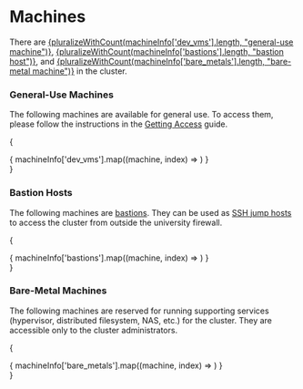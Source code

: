# Machines


There are [{pluralizeWithCount(machineInfo['dev_vms'].length, "general-use machine")}](#general-use-machines), [{pluralizeWithCount(machineInfo['bastions'].length, "bastion host")}](#bastion-hosts), and [{pluralizeWithCount(machineInfo['bare_metals'].length, "bare-metal machine")}](#bare-metal-machines) in the cluster.

### General-Use Machines

The following machines are available for general use. To access them, please follow the instructions in the [Getting Access](/docs/compute-cluster/getting-access) guide.

{
    <div className="items-start justify-center gap-6 rounded-lg p-8 grid md:grid-cols-2 xl:grid-cols-3">
      { machineInfo['dev_vms'].map((machine, index) => <MachineCard key={index} machine={machine} isVM={true} />) }
    </div>
}

### Bastion Hosts

The following machines are [bastions](/docs/compute-cluster/ssh#bastion). They can be used as [SSH jump hosts](https://wiki.gentoo.org/wiki/SSH_jump_host) to access the cluster from outside the university firewall.

{
    <div className="items-start justify-center gap-6 rounded-lg p-8 grid md:grid-cols-2 xl:grid-cols-3">
      { machineInfo['bastions'].map((machine, index) => <MachineCard key={index} machine={machine} isVM={true} />) }
    </div>
}

### Bare-Metal Machines

The following machines are reserved for running supporting services (hypervisor, distributed filesystem, NAS, etc.) for the cluster.
They are accessible only to the cluster administrators.

{
    <div className="items-start justify-center gap-6 rounded-lg p-8 grid md:grid-cols-2 xl:grid-cols-3">
      { machineInfo['bare_metals'].map((machine, index) => <MachineCard key={index} machine={machine} isVM={false} />) }
    </div>
}
